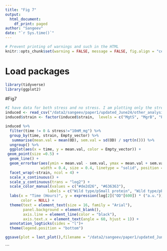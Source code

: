 ```yaml
---
title: "Fig 7"
output: 
  html_document:
    df_print: paged
author: "Sangeev"
date: "`r Sys.time()`"
---
```


<style type="text/css">
.main-container {
  max-width: 1500px;
  margin-left: auto;
  margin-right: auto;
}
</style>

```r
# Prevent printing of warnings and such in the HTML
knitr::opts_chunk$set(warning = FALSE, message = FALSE, fig.align = "center", eval = FALSE)
```

# Load packages
```r
library(tidyverse)
library(ggplot2)
```

#Fig7
```r
#I have data for both stress and no stress. I am plotting only the stress. 
induced <- read_csv("/data2/sangeev/paper1/updated_June24/other_analysis/dataframe/growth_overexpression_final.csv")
induced$strain <- factor(induced$strain,  levels = c("MgtS", "MgrB", "PmrR", "MgtT", "YmiC", "YmiA", "YoaI", "YobF", "YddY", "YriB", "YadX", "YkgS", "YriA", "YdgU", "YqhI", "YadW", "DinQ"))

induced %>%
  filter(time != 0 & stress!="10mM_mg") %>%
  group_by(time, strain, Empty_vector) %>%
   summarise(mean.val = mean(OD), sem.val = sd(OD) / sqrt(n())) %>% 
  ungroup() %>%
  ggplot(aes(x = time, y = mean.val, color = Empty_vector)) +
 geom_point(size =0.5) +
  geom_line() +
  geom_errorbar(aes(ymin = mean.val - sem.val, ymax = mean.val + sem.val), 
                width = 0.4, size = 0.4, linetype = "solid", position = position_dodge(0.3)) +
  facet_wrap(~strain, ncol = 4) +
  scale_x_continuous() +
  scale_y_continuous(trans = "log2") +
  scale_color_manual(values = c("#de2d26", "#636363"), 
                   labels = c("Wild type/pSmall protein", "Wild type/pEmpty vector")) +
  labs(x = "Time (Hours)", y = expression(log[2]("OD"[600]) * ("a.u.")),
       color = NULL) +
  theme(text = element_text(size = 16, family = "Arial"),
        panel.background = element_blank(),
        axis.line = element_line(color = "black"),
        axis.text.x = element_text(angle = 60, hjust = 1)) +
  annotation_logticks(sides = "l")+
  theme(legend.position = "bottom")

ggsave(plot = last_plot(),filename = "/data2/sangeev/paper1/updated_June24/figures/Fig7.png", width = 7.5, height = 8.5, units = "in", dpi = 600)
```
```

